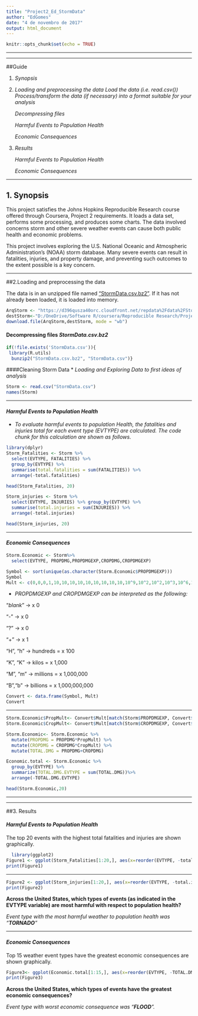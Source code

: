 ---
title: "Project2_Ed_StormData"
author: "EdGomes"
date: "4 de novembro de 2017"
output: html_document
---

```{r setup, include=FALSE}
knitr::opts_chunk$set(echo = TRUE)
```
***
***

##Guide

1. _Synopsis_

2. _Loading and preprocessing the data Load the data (i.e. read.csv()) Process/transform the data (if necessary) into a format suitable for your analysis_

   _Decompressing files_
  
   _Harmful Events to  Population Health_
  
   _Economic Consequences_

3. _Results_

   _Harmful Events to  Population Health_
  
   _Economic Consequences_


***

## 1. Synopsis

This project satisfies the Johns Hopkins Reproducible Research course offered through Coursera, Project 2 requirements. It loads a data set, performs some processing, and produces some charts. The data involved concerns storm and other severe weather events can cause both public health and economic problems. 

This project involves exploring the U.S. National Oceanic and Atmospheric Administration's (NOAA) storm database. Many severe events can result in fatalities, injuries, and property damage, and preventing such outcomes to the extent possible is a key concern.

***
##2.Loading and preprocessing the data

The data is in an unzipped file named ["StormData.csv.bz2"](https://d396qusza40orc.cloudfront.net/repdata%2Fdata%2FStormData.csv.bz2). If it has not already been loaded, it is loaded into memory.


```{r, cache=TRUE}
ArqStorm <- "https://d396qusza40orc.cloudfront.net/repdata%2Fdata%2FStormData.csv.bz2 "
destStorm<-"D:/OneDrive/Software R/coursera/Reproducible Research/Project2/StormData.csv.bz2"
download.file(ArqStorm,destStorm, mode = "wb")
```

#### Decompressing files _StormData.csv.bz2_
```{r, cache=TRUE}
if(!file.exists('StormData.csv')){
 library(R.utils) 
  bunzip2("StormData.csv.bz2", "StormData.csv")}
```
####Cleaning Storm Data
* _Loading and Exploring Data to first ideas of analysis_

```{r}
Storm <- read.csv("StormData.csv")
names(Storm)
```

***
#### _Harmful Events to  Population Health_
* _To evaluate harmful events to population Health, the fatalities and injuries total for each event type (EVTYPE) are calculated. The code chunk for this calculation are shown as follows._
```{r}
library(dplyr)
Storm_Fatalities <- Storm %>%
  select(EVTYPE, FATALITIES) %>%
  group_by(EVTYPE) %>%
  summarise(total.fatalities = sum(FATALITIES)) %>%
  arrange(-total.fatalities)

head(Storm_Fatalities, 20)
```
```{r}
Storm_injuries <- Storm %>%
  select(EVTYPE, INJURIES) %>% group_by(EVTYPE) %>%
  summarise(total.injuries = sum(INJURIES)) %>%
  arrange(-total.injuries)

head(Storm_injuries, 20)
```

***

#### _Economic Consequences_
```{r}
Storm.Economic <- Storm%>%
  select(EVTYPE, PROPDMG,PROPDMGEXP,CROPDMG,CROPDMGEXP)
```

```{r}
Symbol <- sort(unique(as.character(Storm.Economic$PROPDMGEXP)))
Symbol
Mult <- c(0,0,0,1,10,10,10,10,10,10,10,10,10,10^9,10^2,10^2,10^3,10^6,10^6)
```
* _PROPDMGEXP and CROPDMGEXP can be interpreted as the following:_

"_blank_" -> x 0

"-" -> x 0

"?" -> x 0

"+" -> x 1

"H", "h" -> hundreds = x 100

"K", "K" -> kilos = x 1,000

"M", "m" -> millions = x 1,000,000

"B","b" -> billions = x 1,000,000,000





```{r}
Convert <- data.frame(Symbol, Mult)
Convert
```


***
```{r}
Storm.Economic$PropMult<- Convert$Mult[match(Storm$PROPDMGEXP, Convert$Symbol)]
Storm.Economic$CropMult<- Convert$Mult[match(Storm$CROPDMGEXP, Convert$Symbol)]
```
```{r}
Storm.Economic<- Storm.Economic %>% 
  mutate(PROPDMG = PROPDMG*PropMult) %>% 
  mutate(CROPDMG = CROPDMG*CropMult) %>% 
  mutate(TOTAL.DMG = PROPDMG+CROPDMG)

Economic.total <- Storm.Economic %>%
  group_by(EVTYPE) %>%
  summarize(TOTAL.DMG.EVTYPE = sum(TOTAL.DMG))%>%
  arrange(-TOTAL.DMG.EVTYPE) 

head(Storm.Economic,20)
```

***
***
##3. Results

#### _Harmful Events to  Population Health_
  The top 20 events with the highest total fatalities and injuries are shown graphically.

```{r}
  library(ggplot2)
Figure1 <- ggplot(Storm_Fatalities[1:20,], aes(x=reorder(EVTYPE, -total.fatalities), y=total.fatalities, fill=EVTYPE))+geom_bar(stat="identity") + theme(axis.text.x = element_text(angle=90, vjust=0.5, hjust=1))+ggtitle("Top 20 Events with Highest Total Fatalities") +labs(x="EVENT TYPE", y="Total Fatalities")
print(Figure1)
```

***

```{r}
Figure2 <- ggplot(Storm_injuries[1:20,], aes(x=reorder(EVTYPE, -total.injuries), y=total.injuries, fill=EVTYPE))+geom_bar(stat="identity") + theme(axis.text.x = element_text(angle=90, vjust=0.5, hjust=1))+ggtitle("Top 20 Events with Highest Total Injuries") +labs(x="EVENT TYPE", y="Total Injuries")
print(Figure2)
```
**Across the United States, which types of events (as indicated in the EVTYPE variable) are most harmful with respect to population health?**

_Event type with the most harmful weather to population health was "**TORNADO**"_

***

#### _Economic Consequences_
Top 15 weather event types have the greatest economic consequences are shown graphically.


```{r}
Figure3<- ggplot(Economic.total[1:15,], aes(x=reorder(EVTYPE, -TOTAL.DMG.EVTYPE), y=TOTAL.DMG.EVTYPE, fill=EVTYPE))+geom_bar(stat="identity") + theme(axis.text.x = element_text(angle=90, vjust=0.5, hjust=1))+ggtitle("Top 15 Events with Highest Economic Impact") +labs(x="EVENT TYPE", y="Total Economic Impact")
print(Figure3)
```


**Across the United States, which types of events have the greatest economic consequences?**

_Event type with worst economic consequence was "**FLOOD**"._
